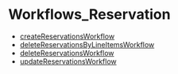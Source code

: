 
# Workflows\_Reservation

- [createReservationsWorkflow](../Workflows_Reservation/functions/core_flows.Reservation.Workflows_Reservation.createReservationsWorkflow/page.mdx)
- [deleteReservationsByLineItemsWorkflow](../Workflows_Reservation/functions/core_flows.Reservation.Workflows_Reservation.deleteReservationsByLineItemsWorkflow/page.mdx)
- [deleteReservationsWorkflow](../Workflows_Reservation/functions/core_flows.Reservation.Workflows_Reservation.deleteReservationsWorkflow/page.mdx)
- [updateReservationsWorkflow](../Workflows_Reservation/functions/core_flows.Reservation.Workflows_Reservation.updateReservationsWorkflow/page.mdx)

